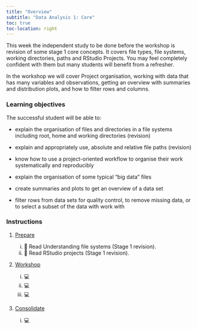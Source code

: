 ```yaml
---
title: "Overview"
subtitle: "Data Analysis 1: Core"
toc: true
toc-location: right
---
```


This week the independent study to be done before the workshop is revision of some stage 1 core concepts. It covers file types, file systems,  working directories,  paths and RStudio Projects. You may feel completely confident with them but many students will benefit from a refresher. 

In the workshop we will cover Project organisation, working with data that has many variables and observations, getting an overview with summaries and distribution plots, and how to filter rows and columns.


### Learning objectives

The successful student will be able to:

-    explain the organisation of files and directories in a file systems including root, home and working directories (revision)

-   explain and appropriately use, absolute and relative file paths (revision)

-   know how to use a project-oriented workflow to organise their work systematically and reproducibly

-   explain the organisation of some typical "big data" files

-   create summaries and plots to get an overview of a data set

-   filter rows from data sets for quality control, to remove missing data, or to select a subset of the data with work with

### Instructions

1.  [Prepare](study_before_workshop.qmd)

    i.  📖 Read Understanding file systems (Stage 1 revision).
    ii. 📖 Read RStudio projects (Stage 1 revision).


2.  [Workshop](workshop.qmd)
    
    i. 💻 
    ii. 💻  
    iii. 💻 


3.  [Consolidate](study_after_workshop.qmd)

    i.  💻 



